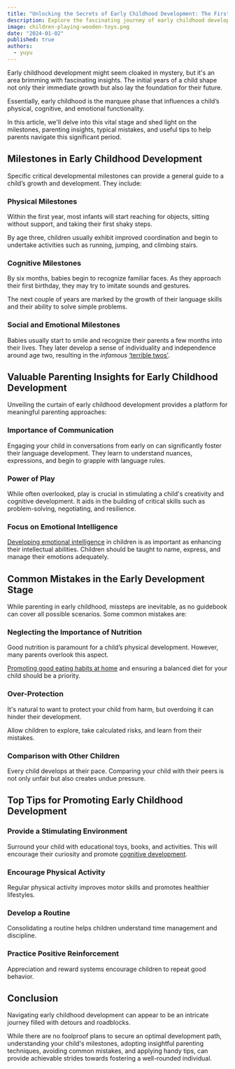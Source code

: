 ```yaml
---
title: "Unlocking the Secrets of Early Childhood Development: The First Vital Steps"
description: Explore the fascinating journey of early childhood development. Uncover milestones, gain practical parenting insights, and avoid common pitfalls for nurturing your child's potential.
image: children-playing-wooden-toys.png
date: "2024-01-02"
published: true
authors:
  - yuyu
---
```


Early childhood development might seem cloaked in mystery, but it's an area brimming with fascinating insights. The initial years of a child shape not only their immediate growth but also lay the foundation for their future.

Essentially, early childhood is the marquee phase that influences a child’s physical, cognitive, and emotional functionality.

In this article, we'll delve into this vital stage and shed light on the milestones, parenting insights, typical mistakes, and useful tips to help parents navigate this significant period.

## Milestones in Early Childhood Development

Specific critical developmental milestones can provide a general guide to a child’s growth and development. They include:

### Physical Milestones
Within the first year, most infants will start reaching for objects, sitting without support, and taking their first shaky steps.

By age three, children usually exhibit improved coordination and begin to undertake activities such as running, jumping, and climbing stairs.

### Cognitive Milestones
By six months, babies begin to recognize familiar faces. As they approach their first birthday, they may try to imitate sounds and gestures.

The next couple of years are marked by the growth of their language skills and their ability to solve simple problems.

### Social and Emotional Milestones
Babies usually start to smile and recognize their parents a few months into their lives. They later develop a sense of individuality and independence around age two, resulting in the *infamous* <a href="https://www.parents.com/toddlers-preschoolers/development/behavioral/tackle-terrible-twos" target="_blank">‘terrible twos'</a>.

## Valuable Parenting Insights for Early Childhood Development

Unveiling the curtain of early childhood development provides a platform for meaningful parenting approaches:

### Importance of Communication
Engaging your child in conversations from early on can significantly foster their language development. They learn to understand nuances, expressions, and begin to grapple with language rules.

### Power of Play
While often overlooked, <Link href="/blog/pretend-play-social-skills" title="power of pretend play">play</Link> is crucial in stimulating a child's creativity and cognitive development. It aids in the building of critical skills such as problem-solving, negotiating, and resilience.

### Focus on Emotional Intelligence
<a href="https://www.clinicgeek.com/blog/teaching-children-emotional-intelligence" target="_blank">Developing emotional intelligence</a> in children is as important as enhancing their intellectual abilities. Children should be taught to name, express, and manage their emotions adequately.

## Common Mistakes in the Early Development Stage

While parenting in early childhood, missteps are inevitable, as no guidebook can cover all possible scenarios. Some common mistakes are:

### Neglecting the Importance of Nutrition
Good nutrition is paramount for a child’s physical development. However, many parents overlook this aspect.

<a href="https://www.clinicgeek.com/blog/good-children-eating-habits" target="_blank">Promoting good eating habits at home</a> and ensuring a balanced diet for your child should be a priority.

### Over-Protection
It's natural to want to protect your child from harm, but overdoing it can hinder their development.

Allow children to explore, take calculated risks, and learn from their mistakes.

### Comparison with Other Children
Every child develops at their pace. Comparing your child with their peers is not only unfair but also creates undue pressure.

## Top Tips for Promoting Early Childhood Development

### Provide a Stimulating Environment
Surround your child with <Link href="/blog/best-toys-motor-skills">educational toys</Link>, books, and activities. This will encourage their curiosity and promote <a href="https://en.wikipedia.org/wiki/Cognitive_development" target="_blank">cognitive development</a>.

### Encourage Physical Activity
Regular physical activity improves motor skills and promotes healthier lifestyles.

### Develop a Routine
Consolidating a routine helps children understand time management and discipline.

### Practice Positive Reinforcement
Appreciation and reward systems encourage children to repeat good behavior.

## Conclusion
Navigating early childhood development can appear to be an intricate journey filled with detours and roadblocks.

While there are no foolproof plans to secure an optimal development path, understanding your child's milestones, adopting insightful parenting techniques, avoiding common mistakes, and applying handy tips, can provide achievable strides towards fostering a well-rounded individual.
